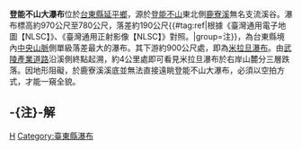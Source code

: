 {{Infobox waterfall
| name = 登能不山大瀑布
| photo =
| photo_width = 275
| photo_caption =
| map =
| map_width =
| lat_d = |lat_m = |lat_s = |lat_NS =
| long_d = |long_m = |long_s = |long_EW =
| region =
| source =
| coords_ref = {{座標|22|58|23.90|N|121|3|44.50|E|}}
| location = [[台灣|台灣]][[台東縣|台東縣]][[延平鄉|延平鄉]]
| type =
| elevation = 970～780公尺
| height = 190公尺
| height_longest = 190公尺
| number_drops = 1
| width =
| average_width =
| watercourse = [[卑南溪|卑南溪]] - [[鹿寮溪|鹿寮溪]]支流
| average_flow =
| world_rank =
}}
'''登能不山大瀑布'''位於[[台東縣|台東縣]][[延平鄉|延平鄉]]，源於[[登能不山|登能不山]]東北側[[鹿寮溪|鹿寮溪]]無名支流溪谷。瀑布標高約970公尺至780公尺，落差約190公尺{{#tag:ref|根據《臺灣通用電子地圖【NLSC】》、《臺灣通用正射影像【NLSC】》對照。|group=注}}，為台東縣境內[[中央山脈|中央山脈]]側單級落差最大的瀑布。其下游約900公尺處，即為[[米拉旦瀑布|米拉旦瀑布]]。由[[武陵產業道路|武陵產業道路]]沿溪側終點起溯，約4公里處即可看見米拉旦瀑布於右岸山麓分三層跌落。因地形阻礙，於鹿寮溪溪底並無法直接遠眺登能不山大瀑布，必須以空拍方式，才能一窺全貌。

== -{注}-解 ==
{{reflist|group=注}}

{{TW-geo-stub}}
{{台灣瀑布}}

[[Category:延平鄉|H]]
[[Category:臺東縣瀑布|Category:臺東縣瀑布]]